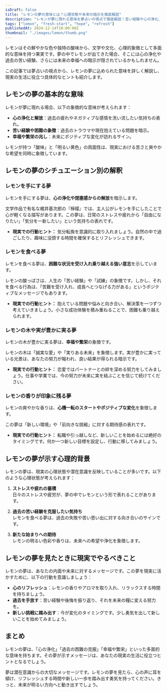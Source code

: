```yaml
---
isDraft: false
title: "レモンの夢の意味とは？心理状態や未来の暗示を徹底解説"
description: "レモンが夢に現れる意味を夢占いの視点で徹底解説！苦い経験や心の浄化、幸福の兆しなど、レモンに込められた象徴を読み解き、心の状態や未来の暗示をわかりやすく紹介します。"
tags: ["lemon", "fresh-start", "hope", "refresh"]
publishedAt: 2024-12-14T10:00:00Z
thumbnail: "./images/lemon/thumb.png"
---
```


レモンはその鮮やかな色や独特の酸味から、文学や文化、心理的象徴として多面的な意味を持つ果実です。夢の中でレモンが出てきた場合、そこには心の浄化や過去の苦い経験、さらには未来の幸福への暗示が隠されているかもしれません。

この記事では夢占いの視点から、レモンの夢に込められた意味を詳しく解説し、現実の生活に役立つ具体的なヒントも紹介します。

<TableOfContents />

## レモンの夢の基本的な意味

レモンが夢に現れる場合、以下の象徴的な意味が考えられます：

- <strong>心の浄化と解放</strong>：過去の疲れやネガティブな感情を洗い流したい気持ちの表れ。
- <strong>苦い経験や困難の象徴</strong>：過去のトラウマや現在抱えている問題を暗示。
- <strong>幸福や繁栄の兆し</strong>：未来にポジティブな変化が訪れるサイン。

レモンが持つ「酸味」と「明るい黄色」の両面性は、現実における苦さと爽やかな希望を同時に象徴しています。

## レモンの夢のシチュエーション別の解釈

### レモンを手にする夢

レモンを手にする夢は、**心の浄化や閉塞感からの解放**を暗示します。

文学作品で有名な梶井基次郎の『檸檬』では、主人公がレモンを手にしたことで心が軽くなる描写があります。この夢は、日常のストレスや疲れから「自由になりたい」「気分を一新したい」という気持ちの表れです。

- <strong>現実での行動ヒント：</strong>
  気分転換を意識的に取り入れましょう。自然の中で過ごしたり、趣味に没頭する時間を確保するとリフレッシュできます。

### レモンを食べる夢

レモンを食べる夢は、<strong>困難な状況を受け入れ乗り越える強い意志</strong>を示しています。

レモンの酸っぱさは、人生の「苦い経験」や「試練」の象徴です。しかし、それを食べる行為は、「苦難を受け入れ、成長へとつなげる力がある」というポジティブなメッセージでもあります。

- <strong>現実での行動ヒント：</strong>
  抱えている問題や悩みと向き合い、解決策を一つずつ考えていきましょう。小さな成功体験を積み重ねることで、困難も乗り越えられます。

### レモンの木や実が豊かに実る夢

レモンの木が豊かに実る夢は、<strong>幸福や繁栄</strong>の象徴です。

レモンの木は「誠実な愛」や「実りある未来」を象徴します。実が豊かに実っている光景は、あなたの努力が報われ、良い結果が得られる暗示です。

- <strong>現実での行動ヒント：</strong>
  恋愛ではパートナーとの絆を深める努力をしてみましょう。仕事や学業では、今の努力が未来に実を結ぶことを信じて続けてください。

### レモンの香りが印象に残る夢

レモンの爽やかな香りは、<strong>心機一転のスタートやポジティブな変化</strong>を象徴します。

この夢は「新しい環境」や「前向きな挑戦」に対する期待感の表れです。

- <strong>現実での行動ヒント：</strong>
  転職や引っ越しなど、新しいことを始めるには絶好のタイミングです。何か一つ新しい目標を設定し、行動に移してみましょう。

## レモンの夢が示す心理的背景

レモンの夢は、現実の心理状態や潜在意識を反映していることが多いです。以下のような心理状態が考えられます：

1. <strong>ストレスや疲れの蓄積</strong>
   <br />
   日々のストレスや疲労が、夢の中でレモンという形で表れることがあります。

2. <strong>過去の苦い経験を克服したい気持ち</strong>
   <br />
   レモンを食べる夢は、過去の失敗や苦い思い出に対する向き合いのサインです。

3. <strong>新たな始まりへの期待</strong>
   <br />
   レモンの明るい色彩や香りは、未来への希望や浄化を象徴します。

## レモンの夢を見たときに現実でやるべきこと

レモンの夢は、あなたの内面や未来に対するメッセージです。この夢を現実に活かすために、以下の行動を意識しましょう：

- <strong>心のリフレッシュ</strong>：レモンの香りやアロマを取り入れ、リラックスする時間を持ちましょう。
- <strong>過去を手放す</strong>：苦い経験や後悔を振り返り、それを未来の糧に変える努力を。
- <strong>新しい挑戦に踏み出す</strong>：今が変化のタイミングです。少し勇気を出して新しいことを始めてみましょう。

## まとめ

レモンの夢は、「心の浄化」「過去の困難の克服」「幸福や繁栄」といった多面的な意味を持ちます。その夢が示すメッセージは、あなたの現実の生活に役立つヒントとなるでしょう。

夢は潜在意識からの大切なメッセージです。レモンの夢を見たら、心の声に耳を傾け、リフレッシュする時間や新しい一歩を踏み出す勇気を持ってください。きっと、未来が明るい方向へと動き出すでしょう。
